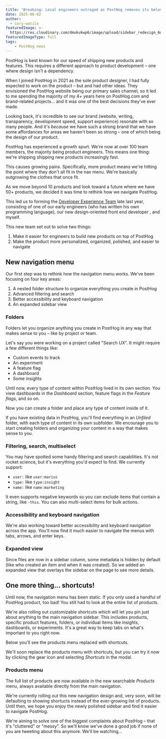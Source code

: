 ```yaml
---
title: 'Breaking: Local engineers outraged as PostHog removes its beloved clutter'
date: 2025-06-02
author:
  - cory-watilo
featuredImage: >-
  https://res.cloudinary.com/dmukukwp6/image/upload/sidebar_redesign_6d8afe50e7.png
featuredImageType: full
tags:
    - PostHog news
---
```



PostHog is best known for our speed of shipping new products and features. This requires a different approach to product development – one where design isn't a dependency.

When I joined PostHog in 2021 as the sole product designer, I had fully expected to work on the product – but <TeamMember name="James Hawkins" photo showOnlyFirstName /> and <TeamMember name="Tim Glaser" photo showOnlyFirstName /> had other ideas. They envisioned the PostHog website being our primary sales channel, so it led to me spending the majority of my 4+ years here on PostHog.com and brand-related projects... and it was one of the best decisions they've ever made.

Looking back, it's incredible to see our brand (website, writing, transparency, development speed, support experience) resonate with so many people. And it's _because_ we have such a strong brand that we have some affordances for areas we haven't been so strong – one of which being the design of our product.

PostHog has experienced a growth spurt. We're now at over 100 team members, the majority being product engineers. This means one thing: we're shipping shipping new products increasingly fast.

This causes growing pains. Specifically, more product means we're hitting the point where they don't all fit in the nav menu. We're basically outgrowing the clothes that once fit.

As we move beyond 10 products and look toward a future where we have 50+ products, we decided it was time to rethink how we navigate PostHog.

This led us to forming the [Developer Experience Team](/teams/developer-experience) late last year, consisting of <TeamMember name="Marius Andra" photo /> one of our early engineers (who has written his own programming language), our new design-oriented front end developer <TeamMember name="Adam Leith" photo />, and <TeamMember name="Cory Watilo">myself</TeamMember>.

This new team set out to solve two things:

1. Make it easier for engineers to build new products on top of PostHog
2. Make the product more personalized, organized, polished, and easier to navigate

## New navigation menu

Our first step was to rethink how the navigation menu works. We've been focusing on four key areas:

1. A nested folder structure to organize everything you create in PostHog
1. Advanced filtering and search
1. Better accessibility and keyboard navigation
1. An expanded sidebar view

### Folders

Folders let you organize anything you create in PostHog in any way that makes sense to you – like by project or team.

<ProductScreenshot
    imageLight={FoldersLight}
    imageDark={FoldersDark}
    caption="Folders let you organize your content in PostHog"
    padding={false}
    classes="rounded"
    alt="Folders"
/>

Let's say you were working on a project called "Search UX". It might require a few different things like:

- Custom events to track
- An experiment
- A feature flag
- A dashboard
- Some insights

Until now, every type of content within PostHog lived in its own section. You view dashboards in the _Dashboard_ section, feature flags in the _Feature flags_, and so on.

Now you can create a folder and place any type of content inside of it.

<ProductVideo
    videoLight= "https://res.cloudinary.com/dmukukwp6/video/upload/folders_d5371b4acf.mp4" 
    alt="Organizing content in folders" 
    classes="rounded shadow-xl"
    autoPlay={false}
/>

If you have existing data in PostHog, you'll find everything in an _Unfiled_ folder, with each type of content in its own subfolder. We encourage you to start creating folders and organizing your content in a way that makes sense to you.

### Filtering, search, multiselect

You may have spotted some handy filtering and search capabilities. It's not rocket science, but it's everything you'd expect to find. We currently support:

- `user:` like `user:marius`
- `type:` like `type:insight`
- `name:` like `name:marketing`

It even supports negative keywords so you can exclude items that contain a string, like <code class="text-inherit p-1 rounded bg-accent dark:bg-accent-dark border border-light dark:border-dark !text-[13px] whitespace-nowrap">-this</code>. You can also multi-select items for bulk actions.

<ProductScreenshot
    imageLight={Filtering}
    caption="Searching and filtering"
    padding={false}
    classes="rounded"
    alt="Search and filter"
/>

### Accessibility and keyboard navigation

We're also working toward better accessibility and keyboard navigation across the app. You'll now find it much easier to navigate the menus with tabs, arrows, and enter keys.

<ProductScreenshot
    imageLight={Accessibility}
    caption="Accessibility and keyboard navigation"
    padding={false}
    classes="rounded"
    alt="Accessibility and keyboard navigation"
/>

### Expanded view

Since files are now in a sidebar column, some metadata is hidden by default (like who created an item and when it was created). So we added an expanded view that overlays the sidebar on the page to see more details.

<ProductScreenshot
    imageLight={ExpandedLight}
    imageDark={ExpandedDark}
    caption="Expanded view"
    padding={false}
    classes="rounded"
    alt="Expanded view"
/>

## One more thing... shortcuts!

Until now, the navigation menu has been static. If you only used a handful of PostHog product, too bad! You still had to look at the entire list of products.

We're also rolling out customizable shortcuts which will let you pin just about anything to the main navigation sidebar. This includes products, specific product features, folders, or individual items like insights, dashboards, or experiments. It's a great way to keep tabs on what's important to you right now.

Below you'll see the products menu replaced with shortcuts.

<ProductVideo
    videoLight= "https://res.cloudinary.com/dmukukwp6/video/upload/Shortcuts_acfb3a0ae8.mp4" 
    alt="Organizing content in folders" 
    classes="rounded shadow-xl"
    autoPlay={false}
/>

We'll soon replace the products menu with shortcuts, but you can try it now by clicking the gear icon and selecting _Shortcuts_ in the modal.

### Products menu

The full list of products are now available in the new searchable _Products_ menu, always available directly from the main navigation.

<ProductScreenshot
    imageLight={ProductsLight}
    imageDark={ProductsDark}
    caption="Folders let you organize your content in PostHog"
    padding={false}
    classes="rounded"
    alt="Folders"
/>

We're currently rolling out this new navigation design and, very soon, will be defaulting to showing shortucts instead of the ever-growing list of products. Until then, we hope you enjoy the newly polished sidebar and find it easier to navigate PostHog.

We're aiming to solve one of the biggest complaints about PostHog – that it's "cluttered" or "messy". So we'll know we've done a good job if none of you are tweeting about this anymore. We'll be watching...
